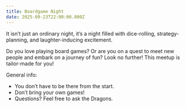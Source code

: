 ```yaml
---
title: Boardgame Night
date: 2025-09-23T22:00:00.000Z
---
```


It isn’t just an ordinary night, it’s a night filled with dice-rolling, strategy-planning, and laughter-inducing excitement.

Do you love playing board games? Or are you on a quest to meet new people and embark on a journey of fun? Look no further! This meetup is tailor-made for you!

General info:

* You don’t have to be there from the start.
* Don’t bring your own games!
* Questions? Feel free to ask the Dragons.
